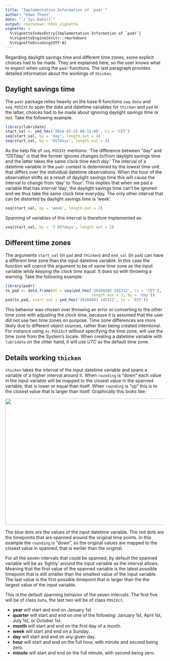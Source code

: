 ```yaml
---
title: "Implementation Information of `padr`"
author: "Edwn Thoen"
date: "`r Sys.Date()`"
output: rmarkdown::html_vignette
vignette: >
  %\VignetteIndexEntry{Implementation Information of `padr`}
  %\VignetteEngine{knitr::rmarkdown}
  %\VignetteEncoding{UTF-8}
---
```


Regarding daylight savings time and different time zones, some explicit choices had to be made. They are explained here, so the user knows what to expect when using the `padr` functions. The last paragraph provides detailed information about the workings of `thicken`.

## Daylight savings time
The `padr` package relies heavily on the base R functions `seq.Date` and `seq.POSIXt` to span the date and datetime variables for `thicken` and `pad` In the latter, choices had to be made about ignoring daylight savings time or not. Take the following example.

```r
library(lubridate)
start_val <- ymd_hms('2016-03-25 08:15:00', tz = 'CET')
seq(start_val, by = 'day', length.out = 4) 
seq(start_val, by = 'DSTdays', length.out = 4)
```

As the help file of `seq.POSIXt` mentions: 'The difference between "day" and "DSTday" is that the former ignores changes to/from daylight savings time and the latter takes the same clock time each day.' The interval of a datetime variable in the `padr` context is determined by the lowest time unit that differs over the individual datetime observations. When the hour of the observation shifts as a result of daylight savings time this will cause the interval to change from 'day' to 'hour'. This implies that when we pad a variable that has interval 'day', the daylight savings time can't be ignored and we thus take the same clock time everyday. The only other interval that can be distorted by daylight savings time is 'week'.

```r
seq(start_val, by = 'week', length.out = 2)
```

Spanning of variables of this interval is therefore implemented as:

```r
seq(start_val, by = '7 DSTdays', length.out = 2)
```

## Different time zones
The arguments `start_val` (in `pad` and `thicken`) and `end_val` (in `pad`) can have a different time zone than the input datetime variable. In this case the function will coerce the argument to be of same time zone as the input variable *while keeping the clock time equal*. It does so with throwing a warning. Take the following example:

```r
library(padr)
to_pad <- data.frame(dt = seq(ymd_hms('20160202 145312', tz = 'CET'),
                                      length.out = 2, by = 'day'))
pad(to_pad, start_val = ymd_hms('20160201 145312', tz = 'EST'))
```

This behavior was chosen over throwing an error or converting to the other time zone with adjusting the clock time, because it is assumed that the user did not use two time zones on purpose. Time zone differences are more likely due to different object sources, rather than being created intentional. For instance using `as.POSIXct` without specifying the time zone, will use the time zone from the System's locale. When creating a datetime variable with `lubridate` on the ohter hand, it will use *UTC* as the default time zone. 

## Details working `thicken`

`thicken` takes the interval of the input datetime variable and spans a variable of a higher interval around it. When `rounding` is "down" each value in the input variable will be mapped to the closest value in the spanned variable, that is lower or equal than itself. When `rounding` is "up" this is to the closest value that is larger than itself. Graphically this looks like:

<img src="thicken_graph.png" height="400px" width="800px" />

The blue dots are the values of the input datetime variable. The red dots are the timepoints that are spanned around the original time points. In this example the `rounding` is "down", so the original values are mapped to the closest value in spanned, that is earlier than the original.

For all the seven intervals that could be spanned, by default the spanned variable will be as 'tightly' around the input variable as the interval allows. Meaning that the first value of the spanned variable is the latest possible timepoint that is still smaller than the smallest value of the input variable. The last value is the first possible timepoint that is larger than the the largest value of the input variable.

This is the default spanning behavior of the seven intervals. The first five will be of class `Date`, the last two will be of class `POSIXct`.

* **year** will start and end on January 1st
* **quarter** will start and end on one of the following: January 1st, April 1st, July 1st, or October 1st.
* **month** will start and end on the first day of a month.
* **week** will start and end on a Sunday.
* **day** will start and end on any given day.
* **hour** will start and end on the full hour, with minute and second being zero.
* **minute** will start and end on the full minute, with second being zero.
